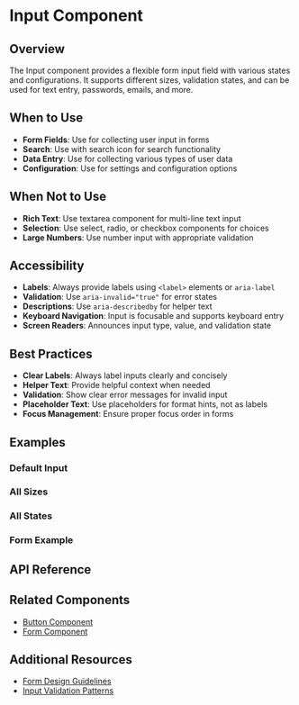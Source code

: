 
<Meta title="Components/Input Documentation" of={Default} />

# Input Component

## Overview

The Input component provides a flexible form input field with various states and configurations. It supports different sizes, validation states, and can be used for text entry, passwords, emails, and more.

## When to Use

- **Form Fields**: Use for collecting user input in forms
- **Search**: Use with search icon for search functionality
- **Data Entry**: Use for collecting various types of user data
- **Configuration**: Use for settings and configuration options

## When Not to Use

- **Rich Text**: Use textarea component for multi-line text input
- **Selection**: Use select, radio, or checkbox components for choices
- **Large Numbers**: Use number input with appropriate validation

## Accessibility

- **Labels**: Always provide labels using `<label>` elements or `aria-label`
- **Validation**: Use `aria-invalid="true"` for error states
- **Descriptions**: Use `aria-describedby` for helper text
- **Keyboard Navigation**: Input is focusable and supports keyboard entry
- **Screen Readers**: Announces input type, value, and validation state

## Best Practices

- **Clear Labels**: Always label inputs clearly and concisely
- **Helper Text**: Provide helpful context when needed
- **Validation**: Show clear error messages for invalid input
- **Placeholder Text**: Use placeholders for format hints, not as labels
- **Focus Management**: Ensure proper focus order in forms

## Examples

### Default Input

<Canvas>
  <Story of={Default} />
</Canvas>

### All Sizes

<Canvas>
  <Story of={AllSizes} />
</Canvas>

### All States

<Canvas>
  <Story of={AllStates} />
</Canvas>

### Form Example

<Canvas>
  <Story of={FormExample} />
</Canvas>

## API Reference

<ArgsTable of={Default} />

## Related Components

- [Button Component](./button-component-documentation)
- [Form Component](./form-component-documentation)

## Additional Resources

- [Form Design Guidelines](link-to-design-system)
- [Input Validation Patterns](link-to-validation)